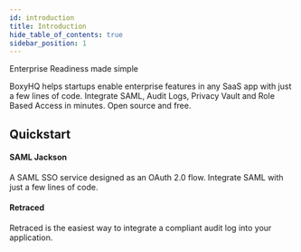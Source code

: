 ```yaml
---
id: introduction
title: Introduction
hide_table_of_contents: true
sidebar_position: 1
---
```



Enterprise Readiness made simple

BoxyHQ helps startups enable enterprise features in any SaaS app with just a few lines of code. Integrate SAML, Audit Logs, Privacy Vault and Role Based Access in minutes. Open source and free.

## Quickstart

<div class="container" style={{ padding: 0 }}>
  <div class="row is-multiline">
    <div class="col col--6">
      <Link
        class="card"
        to="/guides/jackson/overview"
        style={{ height: '100%' }}
      >
        <div class="card__body">
          <h4>SAML Jackson</h4>
          <p>
            A SAML SSO service designed as an OAuth 2.0 flow. Integrate SAML
            with just a few lines of code.
          </p>
        </div>
      </Link>
    </div>
    <div class="col col--6">
      <Link
        class="card"
        to="/guides/retraced/overview"
        style={{ height: '100%' }}
      >
        <div class="card__body">
          <h4>Retraced</h4>
          <p>
            Retraced is the easiest way to integrate a compliant audit log into
            your application.
          </p>
        </div>
      </Link>
    </div>
  </div>
</div>
